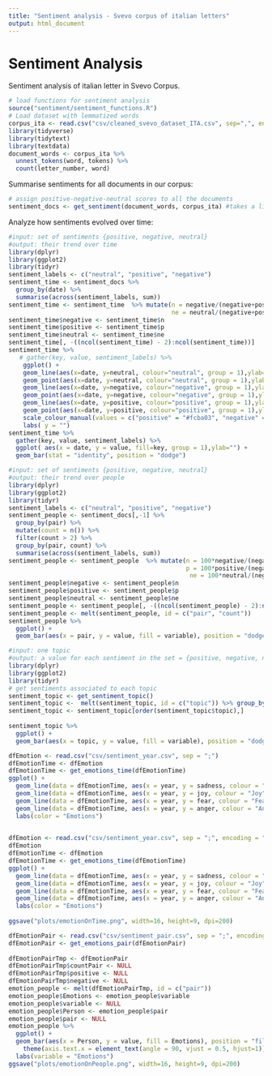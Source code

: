 ```yaml
---
title: "Sentiment analysis - Svevo corpus of italian letters"
output: html_document
---
```


# Sentiment Analysis
Sentiment analysis of italian letter in Svevo Corpus.

```r
# load functions for sentiment analysis
source("sentiment/sentiment_functions.R")
# Load dataset with lemmatized words
corpus_ita <- read.csv("csv/cleaned_svevo_dataset_ITA.csv", sep=",", encoding = "UTF-8")
library(tidyverse)
library(tidytext)
library(textdata)
document_words <- corpus_ita %>%
  unnest_tokens(word, tokens) %>%
  count(letter_number, word)
```

Summarise sentiments for all documents in our corpus:
```r
# assign positive-negative-neutral scores to all the documents
sentiment_docs <- get_sentiment(document_words, corpus_ita) #takes a little bit of time 
```


Analyze how sentiments evolved over time:

```r
#input: set of sentiments {positive, negative, neutral}
#output: their trend over time
library(dplyr)
library(ggplot2)
library(tidyr)
sentiment_labels <- c("neutral", "positive", "negative")
sentiment_time <- sentiment_docs %>%
  group_by(date) %>%
  summarise(across(sentiment_labels, sum))
sentiment_time <- sentiment_time  %>% mutate(n = negative/(negative+positive+neutral), p = positive/(negative+positive+neutral),
                                             ne = neutral/(negative+positive+neutral))
sentiment_time$negative <- sentiment_time$n
sentiment_time$positive <- sentiment_time$p
sentiment_time$neutral <- sentiment_time$ne
sentiment_time[, -((ncol(sentiment_time) - 2):ncol(sentiment_time))]
sentiment_time %>%
   # gather(key, value, sentiment_labels) %>%
    ggplot() +
    geom_line(aes(x=date, y=neutral, colour="neutral", group = 1),ylab="")+
    geom_point(aes(x=date, y=neutral, colour="neutral", group = 1),ylab="") +
    geom_line(aes(x=date, y=negative, colour="negative", group = 1),ylab="")+
    geom_point(aes(x=date, y=negative, colour="negative", group = 1),ylab="")+
    geom_line(aes(x=date, y=positive, colour="positive", group = 1),ylab="")+
    geom_point(aes(x=date, y=positive, colour="positive", group = 1),ylab="") +
    scale_colour_manual(values = c("positive" = "#fcba03", "negative" = "#097aab", "neutral" = "black")) +
    labs( y = "") 
sentiment_time %>%
  gather(key, value, sentiment_labels) %>%
  ggplot( aes(x = date, y = value, fill=key, group = 1),ylab="") +
  geom_bar(stat = "identity", position = "dodge") 
```

```r
#input: set of sentiments {positive, negative, neutral}
#output: their trend over people
library(dplyr)
library(ggplot2)
library(tidyr)
sentiment_labels <- c("neutral", "positive", "negative")
sentiment_people <- sentiment_docs[,-1] %>%
  group_by(pair) %>%
  mutate(count = n()) %>%
  filter(count > 2) %>%
  group_by(pair, count) %>%
  summarise(across(sentiment_labels, sum)) 
sentiment_people <- sentiment_people  %>% mutate(n = 100*negative/(negative+positive+neutral),
                                                 p = 100*positive/(negative+positive+neutral),
                                                  ne = 100*neutral/(negative+positive+neutral))
sentiment_people$negative <- sentiment_people$n
sentiment_people$positive <- sentiment_people$p
sentiment_people$neutral <- sentiment_people$ne
sentiment_people <- sentiment_people[, -((ncol(sentiment_people) - 2):ncol(sentiment_people))]
sentiment_people <- melt(sentiment_people, id = c("pair", "count"))
sentiment_people %>%
  ggplot() + 
  geom_bar(aes(x = pair, y = value, fill = variable), position = "dodge", stat = "identity")
```


```r
#input: one topic 
#output: a value for each sentiment in the set = {positive, negative, neutral}
library(dplyr)
library(ggplot2)
library(tidyr)
# get sentiments associated to each topic
sentiment_topic <- get_sentiment_topic() 
sentiment_topic <-  melt(sentiment_topic, id = c("topic")) %>% group_by(topic) 
sentiment_topic <- sentiment_topic[order(sentiment_topic$topic),]
  
sentiment_topic %>%
  ggplot() +
  geom_bar(aes(x = topic, y = value, fill = variable), position = "dodge", stat = "identity")
```

```r
dfEmotion <- read.csv("csv/sentiment_year.csv", sep = ";") 
dfEmotionTime <- dfEmotion
dfEmotionTime <- get_emotions_time(dfEmotionTime)
ggplot() + 
  geom_line(data = dfEmotionTime, aes(x = year, y = sadness, colour = "Sadness"), group = 1) +
  geom_line(data = dfEmotionTime, aes(x = year, y = joy, colour = "Joy"), group = 1) +
  geom_line(data = dfEmotionTime, aes(x = year, y = fear, colour = "Fear"), group = 1) +
  geom_line(data = dfEmotionTime, aes(x = year, y = anger, colour = "Anger"), group = 1) +
  labs(color = "Emotions")
  
```



```r

dfEmotion <- read.csv("csv/sentiment_year.csv", sep = ";", encoding = "UTF-8") 
dfEmotion
dfEmotionTime <- dfEmotion
dfEmotionTime <- get_emotions_time(dfEmotionTime)
ggplot() + 
  geom_line(data = dfEmotionTime, aes(x = year, y = sadness, colour = "Sadness"), group = 1) +
  geom_line(data = dfEmotionTime, aes(x = year, y = joy, colour = "Joy"), group = 1) +
  geom_line(data = dfEmotionTime, aes(x = year, y = fear, colour = "Fear"), group = 1) +
  geom_line(data = dfEmotionTime, aes(x = year, y = anger, colour = "Anger"), group = 1) +
  labs(color = "Emotions")
  
ggsave("plots/emotionOnTime.png", width=16, height=9, dpi=200)
```

```r
dfEmotionPair <- read.csv("csv/sentiment_pair.csv", sep = ";", encoding = "UTF-8")
dfEmotionPair <- get_emotions_pair(dfEmotionPair)
  
dfEmotionPairTmp <- dfEmotionPair
dfEmotionPairTmp$countPair <- NULL
dfEmotionPairTmp$positive <- NULL
dfEmotionPairTmp$negative <- NULL
emotion_people <- melt(dfEmotionPairTmp, id = c("pair"))
emotion_people$Emotions <- emotion_people$variable
emotion_people$variable <- NULL
emotion_people$Person <- emotion_people$pair
emotion_people$pair <- NULL
emotion_people %>%
  ggplot() +
  geom_bar(aes(x = Person, y = value, fill = Emotions), position = "fill", stat = "identity") +
    theme(axis.text.x = element_text(angle = 90, vjust = 0.5, hjust=1))+
  labs(variable = "Emotions")
ggsave("plots/emotionOnPeople.png", width=16, height=9, dpi=200)
```
